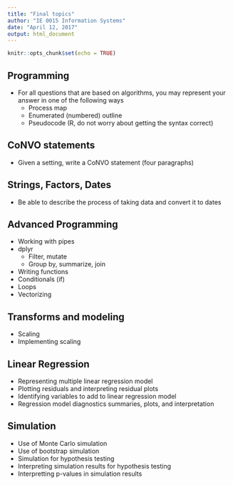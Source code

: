 ```yaml
---
title: "Final topics"
author: "IE 0015 Information Systems"
date: "April 12, 2017"
output: html_document
---
```


```r
knitr::opts_chunk$set(echo = TRUE)
```

## Programming

-  For all questions that are based on algorithms, you may represent your answer in one of the following ways
    -  Process map
    -  Enumerated (numbered) outline
    -  Pseudocode (R, do not worry about getting the syntax correct)

## CoNVO statements

- Given a setting, write a CoNVO statement (four paragraphs)

## Strings, Factors, Dates

- Be able to describe the process of taking data and convert it to dates

## Advanced Programming

-  Working with pipes
-  dplyr
    -  Filter, mutate
    -  Group by, summarize, join
-  Writing functions
-  Conditionals (if)
-  Loops
-  Vectorizing

## Transforms and modeling

-  Scaling
-  Implementing scaling

## Linear Regression

-  Representing multiple linear regression model
-  Plotting residuals and interpreting residual plots
-  Identifying variables to add to linear regression model
-  Regression model diagnostics summaries, plots, and interpretation

## Simulation

-  Use of Monte Carlo simulation
-  Use of bootstrap simulation
-  Simulation for hypothesis testing
-  Interpreting simulation results for hypothesis testing
-  Interpretting p-values in simulation results